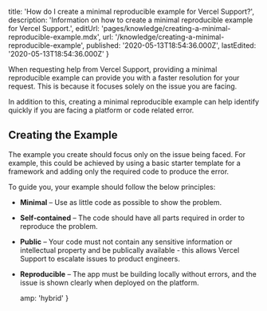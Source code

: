 
  title: 'How do I create a minimal reproducible example for Vercel Support?',
  description:
    'Information on how to create a minimal reproducible example for Vercel Support.',
  editUrl: 'pages/knowledge/creating-a-minimal-reproducible-example.mdx',
  url: '/knowledge/creating-a-minimal-reproducible-example',
  published: '2020-05-13T18:54:36.000Z',
  lastEdited: '2020-05-13T18:54:36.000Z'
}

When requesting help from Vercel Support, providing a minimal reproducible example can provide you with a faster resolution for your request. This is because it focuses solely on the issue you are facing.

In addition to this, creating a minimal reproducible example can help identify quickly if you are facing a platform or code related error.

## Creating the Example

The example you create should focus only on the issue being faced. For example, this could be achieved by using a basic starter template for a framework and adding only the required code to produce the error.

To guide you, your example should follow the below principles:

- **Minimal** – Use as little code as possible to show the problem.
- **Self-contained** – The code should have all parts required in order to reproduce the problem.
- **Public** – Your code must not contain any sensitive information or intellectual property and be publically available - this allows Vercel Support to escalate issues to product engineers.
- **Reproducible** – The app must be building locally without errors, and the issue is shown clearly when deployed on the platform.


  amp: 'hybrid'
}
